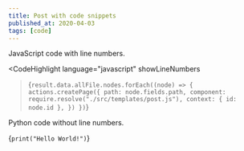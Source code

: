 ```yaml
---
title: Post with code snippets
published_at: 2020-04-03
tags: [code]
---
```


JavaScript code with line numbers.

<CodeHighlight
  language="javascript"
  showLineNumbers
>{`result.data.allFile.nodes.forEach((node) => {
  actions.createPage({
    path: node.fields.path,
    component: require.resolve("./src/templates/post.js"),
    context: { id: node.id },
  })
})`}</CodeHighlight>

Python code without line numbers.

<CodeHighlight language="python">{`print("Hello World!")`}</CodeHighlight>
